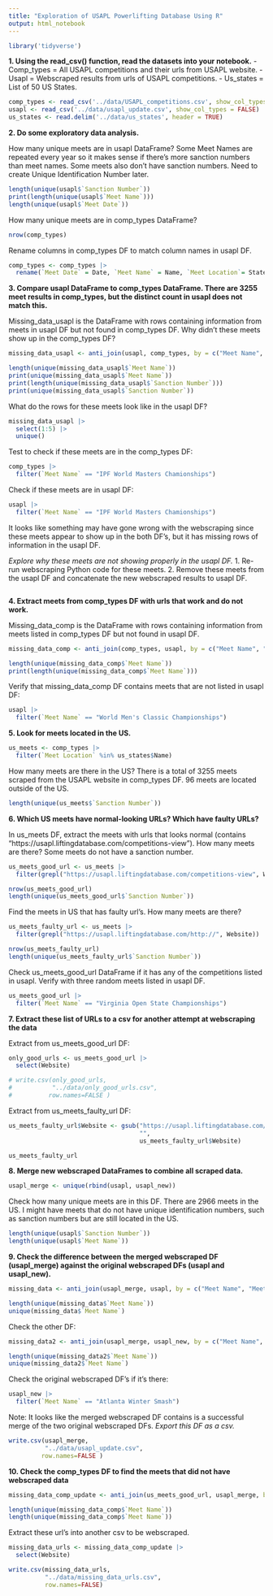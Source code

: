 ```yaml
---
title: "Exploration of USAPL Powerlifting Database Using R"
output: html_notebook
---
```

```r
library('tidyverse')
```

**1. Using the read_csv() function, read the datasets into your notebook.**
  - Comp_types = All USAPL competitions and their urls from USAPL website.
  - Usapl = Webscraped results from urls of USAPL competitions.
  - Us_states = List of 50 US States. 

```r
comp_types <- read_csv('../data/USAPL_competitions.csv', show_col_types = FALSE)
usapl <- read_csv('../data/usapl_update.csv', show_col_types = FALSE)
us_states <- read.delim('../data/us_states', header = TRUE)
```

**2. Do some exploratory data analysis.** 

How many unique meets are in usapl DataFrame? 
Some Meet Names are repeated every year so it makes sense if there's more sanction numbers than meet names. Some meets also don't have sanction numbers. Need to create Unique Identification Number later. 
```r
length(unique(usapl$`Sanction Number`))
print(length(unique(usapl$`Meet Name`)))
length(unique(usapl$`Meet Date`))
```

How many unique meets are in comp_types DataFrame? 
```r
nrow(comp_types)
```

Rename columns in comp_types DF to match column names in usapl DF. 
```r
comp_types <- comp_types |> 
  rename(`Meet Date` = Date, `Meet Name` = Name, `Meet Location`= State)
```

**3. Compare usapl DataFrame to comp_types DataFrame. There are 3255 meet results in comp_types, but the distinct count in usapl does not match this.**

Missing_data_usapl is the DataFrame with rows containing information from meets in usapl DF but not found in comp_types DF. 
Why didn't these meets show up in the comp_types DF? 
```r
missing_data_usapl <- anti_join(usapl, comp_types, by = c("Meet Name", "Sanction Number"))

length(unique(missing_data_usapl$`Meet Name`))
print(unique(missing_data_usapl$`Meet Name`))
print(length(unique(missing_data_usapl$`Sanction Number`)))
print(unique(missing_data_usapl$`Sanction Number`))
```
What do the rows for these meets look like in the usapl DF? 
```r
missing_data_usapl |> 
  select(1:5) |> 
  unique()
```

Test to check if these meets are in the comp_types DF:
```r
comp_types |> 
  filter(`Meet Name` == "IPF World Masters Chamionships")
```
Check if these meets are in usapl DF:
```r
usapl |> 
  filter(`Meet Name` == "IPF World Masters Chamionships")
```
It looks like something may have gone wrong with the webscraping since these meets appear to show up in the both DF's, but it has missing rows of information in the usapl DF. 

*Explore why these meets are not showing properly in the usapl DF.*
1. Re-run webscraping Python code for these meets. 
2. Remove these meets from the usapl DF and concatenate the new webscraped results to usapl DF. 
```r

```


**4. Extract meets from comp_types DF with urls that work and do not work.**

Missing_data_comp is the DataFrame with rows containing information from meets listed in comp_types DF but not found in usapl DF. 
```r
missing_data_comp <- anti_join(comp_types, usapl, by = c("Meet Name", "Meet Date", "Sanction Number"))

length(unique(missing_data_comp$`Meet Name`))
print(length(unique(missing_data_comp$`Meet Name`)))
```

Verify that missing_data_comp DF contains meets that are not listed in usapl DF:
```r
usapl |> 
  filter(`Meet Name` == "World Men's Classic Championships")
```
**5. Look for meets located in the US.** 
```r
us_meets <- comp_types |> 
  filter(`Meet Location` %in% us_states$Name)
```

How many meets are there in the US? 
There is a total of 3255 meets scraped from the USAPL website in comp_types DF. 96 meets are located outside of the US. 
```r
length(unique(us_meets$`Sanction Number`)) 
```

**6. Which US meets have normal-looking URLs? Which have faulty URLs?** 

In us_meets DF, extract the meets with urls that looks normal (contains "https://usapl.liftingdatabase.com/competitions-view"). How many meets are there? Some meets do not have a sanction number.  
```r
us_meets_good_url <- us_meets |>
  filter(grepl("https://usapl.liftingdatabase.com/competitions-view", Website))

nrow(us_meets_good_url)
length(unique(us_meets_good_url$`Sanction Number`))
```
Find the meets in US that has faulty url's. How many meets are there?
```r
us_meets_faulty_url <- us_meets |>
  filter(grepl("https://usapl.liftingdatabase.com/http://", Website))

nrow(us_meets_faulty_url)
length(unique(us_meets_faulty_url$`Sanction Number`))
```

Check us_meets_good_url DataFrame if it has any of the competitions listed in usapl. Verify with three random meets listed in usapl DF. 
```r
us_meets_good_url |> 
  filter(`Meet Name` == "Virginia Open State Championships")
```
**7. Extract these list of URLs to a csv for another attempt at webscraping the data**

Extract from us_meets_good_url DF: 
```r
only_good_urls <- us_meets_good_url |> 
  select(Website)

# write.csv(only_good_urls, 
#           "../data/only_good_urls.csv", 
#          row.names=FALSE )
```

Extract from us_meets_faulty_url DF: 
```r
us_meets_faulty_url$Website <- gsub("https://usapl.liftingdatabase.com/", 
                                    "", 
                                    us_meets_faulty_url$Website)

us_meets_faulty_url
```
**8. Merge new webscraped DataFrames to combine all scraped data.**
```r
usapl_merge <- unique(rbind(usapl, usapl_new))
```

Check how many unique meets are in this DF. There are 2966 meets in the US. I might have meets that do not have unique identification numbers, such as sanction numbers but are still located in the US. 
```r
length(unique(usapl$`Sanction Number`))
length(unique(usapl$`Meet Name`))
```

**9. Check the difference between the merged webscraped DF (usapl_merge) against the original webscraped DFs (usapl and usapl_new).**
```r
missing_data <- anti_join(usapl_merge, usapl, by = c("Meet Name", "Meet Date", "Sanction Number", "Meet Location"))

length(unique(missing_data$`Meet Name`))
unique(missing_data$`Meet Name`)
```

Check the other DF:
```r
missing_data2 <- anti_join(usapl_merge, usapl_new, by = c("Meet Name", "Meet Date", "Sanction Number", "Meet Location"))

length(unique(missing_data2$`Meet Name`))
unique(missing_data2$`Meet Name`)
```

Check the original webscraped DF's if it's there:
```r
usapl_new |> 
  filter(`Meet Name` == "Atlanta Winter Smash")
```
Note: It looks like the merged webscraped DF contains is a successful merge of the two original webscraped DFs. *Export this DF as a csv.*
```r
write.csv(usapl_merge,
          "../data/usapl_update.csv",
         row.names=FALSE )
```


**10. Check the comp_types DF to find the meets that did not have webscraped data**
```r
missing_data_comp_update <- anti_join(us_meets_good_url, usapl_merge, by = c("Meet Name", "Meet Date", "Sanction Number", "Meet Location"))

length(unique(missing_data_comp$`Meet Name`))
length(unique(missing_data_comp$`Meet Name`))
```

Extract these url's into another csv to be webscraped. 
```r
missing_data_urls <- missing_data_comp_update |>
  select(Website)

write.csv(missing_data_urls,
          "../data/missing_data_urls.csv",
          row.names=FALSE)
```

